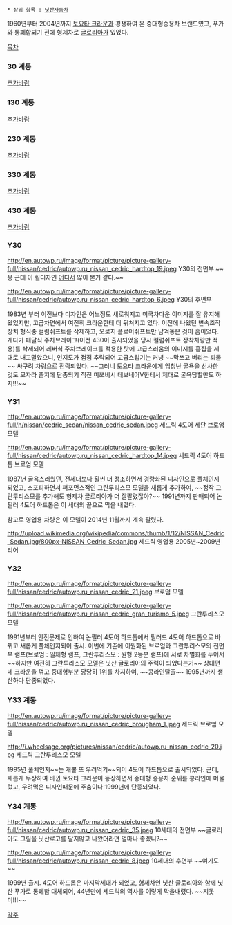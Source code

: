  * 상위 항목 : [[닛산자동차]]

1960년부터 2004년까지 [[토요타 크라운]]과 경쟁하여 온 중대형승용차 브랜드였고, 푸가와 통폐합되기 전에 형제차로 [[닛산 글로리아|글로리아]]가 있었다. 

[[목차]]
=== 30 계통 ===
[[추가바람]]

=== 130 계통 ===
[[추가바람]]

=== 230 계통 ===
[[추가바람]]

=== 330 계통 ===
[[추가바람]]

=== 430 계통 ===
[[추가바람]]

=== Y30 ===
http://en.autowp.ru/image/format/picture/picture-gallery-full/nissan/cedric/autowp.ru_nissan_cedric_hardtop_19.jpeg
Y30의 전면부 ~~응 근데 이 휠디자인 [[대우 브로엄|어디서]] 많이 본거 같다.~~

http://en.autowp.ru/image/format/picture/picture-gallery-full/nissan/cedric/autowp.ru_nissan_cedric_hardtop_6.jpeg
Y30의 후면부

1983년 부터 이전보다 디자인은 어느정도 새로워지고 미국차다운 이미지를 잘 유지해왔었지만, 고급차면에서 여전히 크라운한테 더 뒤쳐지고 있다.
이전에 나왔던 변속조작장치 형식중 컬럼쉬프트를 삭제하고, 오로지 플로어쉬프트만 남겨놓은 것이 흠이었다. 게다가 페달식 주차브레이크(이전 430이 출시되었을 당시 컬럼쉬프트 장착차량만 적용)를 삭제되어 레버식 주차브레이크를 적용한 탓에 고급스러움의 이미지를 흠집을 제대로 내고말았으니, 인지도가 점점 추락되어 고급스럽기는 커녕 ~~막쓰고 버리는 퇴물~~ 싸구려 차량으로 전락되었다. ~~그러니 토요타 크라운에게 엄청난 굴욕을 선사한 것도 모자라 졸지에 단종되기 직전 미쯔비시 데보네어V한테서 제대로 굴욕당할만도 하지!!!~~
=== Y31 ===
http://en.autowp.ru/image/format/picture/picture-gallery-full/n/nissan/cedric_sedan/nissan_cedric_sedan.jpeg
세드릭 4도어 세단 브로엄 모델

http://en.autowp.ru/image/format/picture/picture-gallery-full/nissan/cedric/autowp.ru_nissan_cedric_hardtop_14.jpeg
세드릭 4도어 하드톱 브로엄 모델

1987년 굴욕스러웠던, 전세대보다 훨씬 더 정조하면서 경량화된 디자인으로 풀체인지되었고, 스포티하면서 퍼포먼스적인 그란투리스모 모델을 새롭게 추가하여, ~~정작 그란투리스모를 추가해도 형제차 글로리아가 더 잘팔렸잖아?~~ 1991년까지 판매되어 논필러 4도어 하드톱은 이 세대의 끝으로 막을 내렸다.

참고로 영업용 차량은 이 모델이 2014년 11월까지 계속 팔렸다.

http://upload.wikimedia.org/wikipedia/commons/thumb/1/12/NISSAN_Cedric_Sedan.jpg/800px-NISSAN_Cedric_Sedan.jpg
세드릭 영업용 2005년~2009년 리어

=== Y32 ===
http://en.autowp.ru/image/format/picture/picture-gallery-full/nissan/cedric/autowp.ru_nissan_cedric_21.jpeg
브로엄 모델

http://en.autowp.ru/image/format/picture/picture-gallery-full/nissan/cedric/autowp.ru_nissan_cedric_gran_turismo_5.jpeg
그란투리스모 모델


1991년부터 안전문제로 인하여 논필러 4도어 하드톱에서 필러드 4도어 하드톱으로 바뀌고 새롭게 풀체인지되어 출시. 이번에 기존에 이원화된 브로엄과 그란투리스모의 전면부 램프(브로엄 : 일체형 램프, 그란투리스모 : 원형 2등분 램프)에 서로 차별화를 두어서 ~~하지만 여전히 그란투리스모 모델은 닛산 글로리아의 주력이 되었다는거~~ 상대편네 크라운을 꺾고 중대형부분 당당히 1위를 차지하여, ~~콩라인탈출~~ 1995년까지 생산하다 단종되었다.


=== Y33 계통 ===
http://en.autowp.ru/image/format/picture/picture-gallery-full/nissan/cedric/autowp.ru_nissan_cedric_brougham_1.jpeg
세드릭 브로엄 모델

http://i.wheelsage.org/pictures/nissan/cedric/autowp.ru_nissan_cedric_20.jpg
세드릭 그란투리스모 모델

1995년 풀체인지~~는 개뿔 또 우려먹기~~되어 4도어 하드톱으로 출시되었다. 근데, 새롭게 무장하여 바뀐 토요타 크라운이 등장하면서 중대형 승용차 순위를 콩라인에 머물렀고, 우려먹은 디자인때문에 주춤이다 1999년에 단종되었다.

=== Y34 계통 ===
http://en.autowp.ru/image/format/picture/picture-gallery-full/nissan/cedric/autowp.ru_nissan_cedric_35.jpeg
10세대의 전면부 ~~글로리아도 그릴을 닛산로고를 달지않고 나왔더라면 얼마나 좋겠니?~~ 

http://en.autowp.ru/image/format/picture/picture-gallery-full/nissan/cedric/autowp.ru_nissan_cedric_8.jpeg
10세대의 후면부 ~~여기도~~

1999년 출시.  4도어 하드톱은 마지막세대가 되었고, 형제차인 닛산 글로리아와 함께 닛산 푸가로 통폐합 대체되어, 44년만에 세드릭의 역사를 이렇게 막을내렸다. ~~지못미!!!~~


[[각주]]
